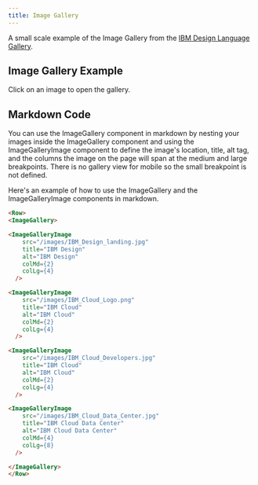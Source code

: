 ```yaml
---
title: Image Gallery
---
```


<PageDescription>

A small scale example of the Image Gallery from the [IBM Design Language Gallery](https://www.ibm.com/design/language/gallery).

</PageDescription>

## Image Gallery Example

Click on an image to open the gallery.

<Row>
<ImageGallery>

<ImageGalleryImage
  src="/images/IBM_Design_landing.jpg"
  title="IBM Design"
  alt="IBM Design"
  colMd={2}
  colLg={4}
/>

<ImageGalleryImage
  src="/images/IBM_Cloud_Logo.png"
  title="IBM Cloud"
  alt="IBM Cloud"
  colMd={2}
  colLg={4}
/>

<ImageGalleryImage
  src="/images/IBM_Cloud_Developers.jpg"
  title="IBM Cloud"
  alt="IBM Cloud"
  colMd={2}
  colLg={4}
/>

<ImageGalleryImage
  src="/images/IBM_Cloud_Data_Center.jpg"
  title="IBM Cloud Data Center"
  alt="IBM Cloud Data Center"
  colMd={4}
  colLg={8}
/>

<ImageGalleryImage
  src="/images/IBM_Cloud_Interconnect.jpg"
  title="IBM Cloud Interconnect"
  alt="IBM Cloud Interconnect"
  colMd={2}
  colLg={4}
/>

<ImageGalleryImage
  src="/images/IBM_Cloud_Notebook.jpg"
  title="IBM Cloud Notebook"
  alt="IBM Cloud Notebook"
  colMd={2}
  colLg={4}
/>

<ImageGalleryImage
  src="/images/IBM_Cloud_Platform_Prototype.gif"
  title="IBM Cloud Platform"
  alt="IBM Cloud Platform"
  colMd={4}
  colLg={8}
/>

<ImageGalleryImage
  src="/images/IBM_Cloud_Pictograms.gif"
  title="IBM Cloud"
  alt="IBM Cloud"
  colMd={2}
  colLg={4}
/>

<ImageGalleryImage
  src="/images/IBM_Cloud_Server.png"
  title="IBM Cloud Server"
  alt="IBM Cloud Server"
  colMd={2}
  colLg={4}
/>

<ImageGalleryImage
  src="/images/IBM_Cloud_Think_Keynote.jpg"
  title="IBM Cloud Think"
  alt="IBM Cloud Think"
  colMd={2}
  colLg={4}
/>
</ImageGallery>
</Row>

## Markdown Code

You can use the ImageGallery component in markdown by nesting your images inside the ImageGallery component and using the ImageGalleryImage component to define the image's location, title, alt tag, and the columns the image on the page will span at the medium and large breakpoints. There is no gallery view for mobile so the small breakpoint is not defined.

Here's an example of how to use the ImageGallery and the ImageGalleryImage components in markdown.

```markdown path=/components/ImageGallery.mdx src=https://gatsby-theme-carbon.now.sh
<Row>
<ImageGallery>

<ImageGalleryImage
    src="/images/IBM_Design_landing.jpg"
    title="IBM Design"
    alt="IBM Design"
    colMd={2}
    colLg={4}
  />

<ImageGalleryImage
    src="/images/IBM_Cloud_Logo.png"
    title="IBM Cloud"
    alt="IBM Cloud"
    colMd={2}
    colLg={4}
  />

<ImageGalleryImage
    src="/images/IBM_Cloud_Developers.jpg"
    title="IBM Cloud"
    alt="IBM Cloud"
    colMd={2}
    colLg={4}
  />

<ImageGalleryImage
    src="/images/IBM_Cloud_Data_Center.jpg"
    title="IBM Cloud Data Center"
    alt="IBM Cloud Data Center"
    colMd={4}
    colLg={8}
  />

</ImageGallery>
</Row>
```
